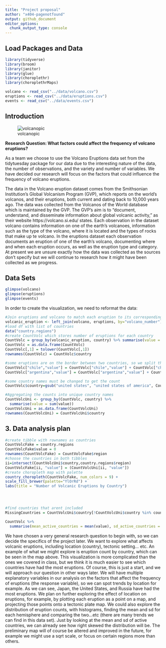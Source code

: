 ```yaml
---
title: "Project proposal"
author: "x404-pagenotfound"
output: github_document
editor_options: 
  chunk_output_type: console
---
```


## Load Packages and Data

```r
library(tidyverse)
library(broom)
library(janitor)
library(glue)
library(choroplethr)
library(choroplethrMaps)
```

```r
volcano <- read_csv("../data/volcano.csv")
eruptions <- read_csv("../data/eruptions.csv")
events <- read_csv("../data/events.csv")

```

## Introduction

![volcanopic](images/volcano.jpg)


**Research Question: What factors could affect the frequency of volcano eruptions?**

As a team we choose to use the Volcano Eruptions data set from the tidytuesday package for our data due to the interesting nature of the data, the number of observations, and the variety and number of variables. We have decided our research will focus on the factors that could influence the frequency of volcano eruptions.

The data in the Volcano eruption dataset comes from the Smithsonian Institution's Global Volcanism Program (GVP), which reports on the world's volcanos, and their eruptions, both current and dating back to 10,000 years ago. The data was collected from the Volcanos of the World database which is maintained by the GVP. The GVP's aim is to "document, understand, and disseminate information about global volcanic activity," as their website https://volcano.si.edu/ states.
Each observation in the dataset volcano contains information on one of the earth's volcanoes, information such as the type of the volcano, where it is located and the types of rocks that make up te volcano. In the eruptions dataset each observation documents an eruption of one of the earth's volcano, documenting where and when each eruption occurs, as well as the eruption type and category.
At present we are unsure exactly how the data was collected as the sources don't specify but we will continue to research how it might have been collected as we progress.

## Data Sets


```r

glimpse(volcano)
glimpse(eruptions)
glimpse(events)

```

In order to create the visualization, we need to reformat the data:

```r
#Join eruptions and volcano to match each eruption to its corresponding volcano
volcanic_eruption <- left_join(volcano, eruptions, by="volcano_number")
#load df with list of countries
data("country.regions")
#create CountVolc which stores number of eruptions for each country
CountVolc = group_by(volcanic_eruption, country) %>% summarise(value = n())
CountVolc = as.data.frame(CountVolc)
CountVolc[,1] = tolower(CountVolc[,1])
rownames(CountVolc) = CountVolc$country

#some eruptions are on the border between two countries, so we split that count between each country
CountVolc["chile","value"] = CountVolc["chile","value"] + CountVolc["chile-argentina","value"]/2
CountVolc["argentina","value"] = CountVolc["argentina","value"] + CountVolc["chile-argentina","value"]/2

#some country names must be changed to get the count
CountVolc$country=gsub("united states", "united states of america", CountVolc$country)

#Aggregating the counts into unique country names
CountVolcUni <- group_by(CountVolc, country) %>%
  summarise(value = sum(value))
CountVolcUni = as.data.frame(CountVolcUni)
rownames(CountVolcUni) = CountVolcUni$country
```


## 3. Data analysis plan

```r
#create tibble with rownames as countries
CountVolcFake = country.regions
CountVolcFake$value = 0
rownames(CountVolcFake) = CountVolcFake$region
#choose the countries in both tibbles
ii=intersect(CountVolcUni$country,country.regions$region)
CountVolcFake[ii, "value"] = (CountVolcUni[ii, "value"])
#create choropleth map with palette
country_choropleth(CountVolcFake, num_colors = 9) +
scale_fill_brewer(palette="YlOrRd") +
labs(title = "Number of Volcanic Eruptions by Country")




#find countries that arent included
MissingCountries = CountVolcUni$country[!CountVolcUni$country %in% country.regions$region]
```


```r
CountVolc %>%
  summarise(mean_active_countries = mean(value), sd_active_countries = sd(value))
```

We have chosen a very general research question to begin with, so we can decide the specifics of the project later. We want to explore what affects volcanic eruptions, including location (country), tectonic setting... etc. An example of what we might explore is eruption count by country, which can be seen in the map above. This visualization is more complicated than the ones we covered in class, but we think it is much easier to see which countries have had the most eruptions. Of course, this is just a start, and we will approach our question in other ways later. We will have multiple explanatory variables in our analysis on the factors that affect the frequency of eruptions (the response variable), so we can spot trends by location for example. As we can see, Japan, the United States, and Russia have had the most eruptions. We plan on further exploring the effect of location on eruptions, for example, by plotting each eruption as a point on a map, and projecting those points onto a tectonic plate map. We could also explore the distribution of eruption counts, with histograms, finding the mean and sd for each hemisphere and comparing the two...etc (there are many trends we can find in this data set). Just by looking at the mean and sd of active countries, we can already see how right skewed the distribution will be. 
The preliminary map will of course be altered and improved in the future, for example we might use a sqrt scale, or focus on certain regions more than others.
